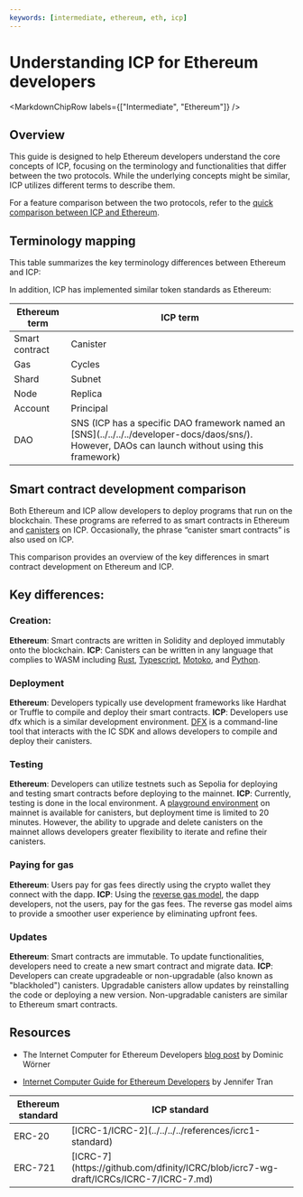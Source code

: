 ```yaml
---
keywords: [intermediate, ethereum, eth, icp]
---
```


# Understanding ICP for Ethereum developers

<MarkdownChipRow labels={["Intermediate", "Ethereum"]} />

## Overview
This guide is designed to help Ethereum developers understand the core concepts of ICP, focusing on the terminology and functionalities that differ between the two protocols. While the underlying concepts might be similar, ICP utilizes different terms to describe them.

For a feature comparison between the two protocols, refer to the [quick comparison between ICP and Ethereum](/docs/current/developer-docs/getting-started/overview-of-icp#quick-comparison-with-ethereum).

## Terminology mapping
This table summarizes the key terminology differences between Ethereum and ICP:

<table>
<thead>
<tr>
  <th> Ethereum term </th>
  <th> ICP term </th>
</tr>
</thead>

<tbody>
<tr>
  <td> Smart contract </td>
  <td> Canister </td>
</tr>

<tr>
  <td> Gas </td>
  <td> Cycles </td>
</tr>

<tr>
  <td> Shard </td>
  <td> Subnet </td>
</tr>

<tr>
  <td> Node </td>
  <td> Replica </td>
</tr>

<tr>
  <td> Account </td>
  <td> Principal </td>
</tr>

<tr>
  <td> DAO </td>
  <td> SNS (ICP has a specific DAO framework named an [SNS](../../../../developer-docs/daos/sns/). However, DAOs can launch without using this framework) </td>
</tr>

In addition, ICP has implemented similar token standards as Ethereum:

<table>
<thead>
<tr>
  <th> Ethereum standard </th>
  <th> ICP standard </th>
</tr>
</thead>

<tbody>
<tr>
  <td> ERC-20 </td>
  <td> [ICRC-1/ICRC-2](../../../../references/icrc1-standard) </td>
</tr>

<tr>
  <td> ERC-721 </td>
  <td> [ICRC-7](https://github.com/dfinity/ICRC/blob/icrc7-wg-draft/ICRCs/ICRC-7/ICRC-7.md) </td>
</tr>

## Smart contract development comparison

Both Ethereum and ICP allow developers to deploy programs that run on the blockchain. These programs are referred to as smart contracts in Ethereum and [canisters](../../../../developer-docs/smart-contracts/overview/) on ICP. Occasionally, the phrase “canister smart contracts” is also used on ICP.

This comparison provides an overview of the key differences in smart contract development on Ethereum and ICP.

## Key differences:

### Creation:
**Ethereum**: Smart contracts are written in Solidity and deployed immutably onto the blockchain.
**ICP**: Canisters can be written in any language that complies to WASM including [Rust](../../../../developer-docs/backend/rust/), [Typescript](../../../../developer-docs/backend/Typescript), [Motoko](../../../../developer-docs/backend/motoko/), and [Python](../../../../developer-docs/backend/python/).

### Deployment
**Ethereum**: Developers typically use development frameworks like Hardhat or Truffle to compile and deploy their smart contracts. 
**ICP**: Developers use dfx which is a similar development environment. [DFX](../../../../developer-docs/getting-started/install/#installing-dfx-via-dfxvm) is a command-line tool that interacts with the IC SDK and allows developers to compile and deploy their canisters.

### Testing

**Ethereum**: Developers can utilize testnets such as Sepolia for deploying and testing smart contracts before deploying to the mainnet.
**ICP**: Currently, testing is done in the local environment. A [playground environment](/docs/current/developer-tools/ide/playground.mdx) on mainnet is available for canisters, but deployment time is limited to 20 minutes. However, the ability to upgrade and delete canisters on the mainnet allows developers greater flexibility to iterate and refine their canisters.

### Paying for gas

**Ethereum**: Users pay for gas fees directly using the crypto wallet they connect with the dapp.
**ICP**: Using the [reverse gas model](/docs/current/developer-docs/gas-cost/#the-reverse-gas-model), the dapp developers, not the users, pay for the gas fees. The reverse gas model aims to provide a smoother user experience by eliminating upfront fees.

### Updates
**Ethereum**: Smart contracts are immutable. To update functionalities, developers need to create a new smart contract and migrate data.
**ICP**: Developers can create upgradeable or non-upgradable (also known as "blackholed") canisters. Upgradable canisters allow updates by reinstalling the code or deploying a new version. Non-upgradable canisters are similar to Ethereum smart contracts.

## Resources

- The Internet Computer for Ethereum Developers [blog post](https://medium.com/dfinity/the-internet-computer-for-ethereum-developers-3331b50db31b) by Dominic Wörner

- [Internet Computer Guide for Ethereum Developers](https://github.com/jennifertrin/ICEthereumGuide) by Jennifer Tran



